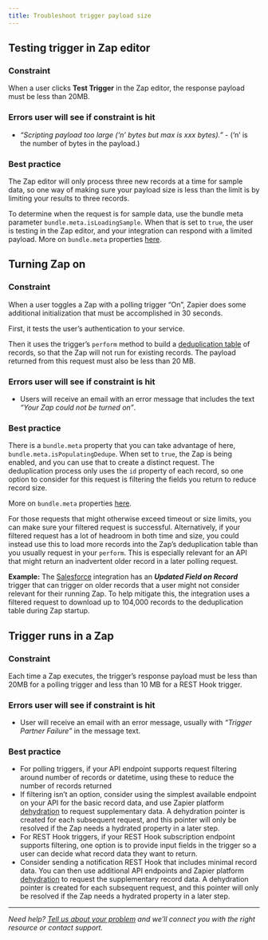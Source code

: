 ```yaml
---
title: Troubleshoot trigger payload size
---
```

## Testing trigger in Zap editor

### Constraint

When a user clicks **Test Trigger** in the Zap editor, the response payload must be less than 20MB.

### Errors user will see if constraint is hit

*   _“Scripting payload too large (‘n’ bytes but max is xxx bytes).”_ - (‘n’ is the number of bytes in the payload.)

### Best practice

The Zap editor will only process three new records at a time for sample data, so one way of making sure your payload size is less than the limit is by limiting your results to three records.

To determine when the request is for sample data, use the bundle meta parameter `bundle.meta.isLoadingSample`. When that is set to `true`, the user is testing in the Zap editor, and your integration can respond with a limited payload. More on `bundle.meta` properties [here](https://github.com/zapier/zapier-platform/blob/main/packages/cli/README.md#bundlemeta).

## Turning Zap on

### Constraint

When a user toggles a Zap with a polling trigger “On”, Zapier does some additional initialization that must be accomplished in 30 seconds.

First, it tests the user’s authentication to your service.

Then it uses the trigger’s `perform` method to build a [deduplication table](/platform/build/deduplication) of records, so that the Zap will not run for existing records. The payload returned from this request must also be less than 20 MB.

### Errors user will see if constraint is hit

*   Users will receive an email with an error message that includes the text _“Your Zap could not be turned on”_.

### Best practice

There is a `bundle.meta` property that you can take advantage of here, `bundle.meta.isPopulatingDedupe`. When set to `true`, the Zap is being enabled, and you can use that to create a distinct request. The deduplication process only uses the `id` property of each record, so one option to consider for this request is filtering the fields you return to reduce record size.

More on `bundle.meta` properties [here](https://github.com/zapier/zapier-platform/blob/main/packages/cli/README.md#bundlemeta).

For those requests that might otherwise exceed timeout or size limits, you can make sure your filtered request is successful. Alternatively, if your filtered request has a lot of headroom in both time and size, you could instead use this to load more records into the Zap’s deduplication table than you usually request in your `perform`. This is especially relevant for an API that might return an inadvertent older record in a later polling request.

**Example:** The [Salesforce](https://zapier.com/apps/salesforce/integrations) integration has an **_Updated Field on Record_** trigger that can trigger on older records that a user might not consider relevant for their running Zap. To help mitigate this, the integration uses a filtered request to download up to 104,000 records to the deduplication table during Zap startup.

## Trigger runs in a Zap

### Constraint

Each time a Zap executes, the trigger’s response payload must be less than 20MB for a polling trigger and less than 10 MB for a REST Hook trigger.

### Errors user will see if constraint is hit

* User will receive an email with an error message, usually with _“Trigger Partner Failure”_ in the message text.

### Best practice

*   For polling triggers, if your API endpoint supports request filtering around number of records or datetime, using these to reduce the number of records returned
*   If filtering isn’t an option, consider using the simplest available endpoint on your API for the basic record data, and use Zapier platform [dehydration](https://github.com/zapier/zapier-platform/blob/main/packages/cli/README.md#dehydration) to request supplementary data. A dehydration pointer is created for each subsequent request, and this pointer will only be resolved if the Zap needs a hydrated property in a later step.
*   For REST Hook triggers, if your REST Hook subscription endpoint supports filtering, one option is to provide input fields in the trigger so a user can decide what record data they want to return.
*   Consider sending a notification REST Hook that includes minimal record data. You can then use additional API endpoints and Zapier platform [dehydration](https://github.com/zapier/zapier-platform/blob/main/packages/cli/README.md#dehydration) to request the supplementary record data. A dehydration pointer is created for each subsequent request, and this pointer will only be resolved if the Zap needs a hydrated property in a later step.

- - -

_Need help? [Tell us about your problem](https://developer.zapier.com/contact) and we’ll connect you with the right resource or contact support._
